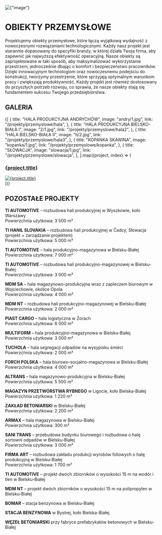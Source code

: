 
<div
  style={{
    width: "100%",
    height: "200px",
    overflow: "hidden",
    display: "flex",
    alignItems: "center",
    justifyContent: "center",
    marginBottom: 40,
  }}
>
  <img
    alt={"image"}
    src={`/compressed/przemysl/2/1.jpg`}
    style={{
      width: "100%",
      minHeight: 200,
      objectFit: "cover",
    }}
  />
</div>

# OBIEKTY PRZEMYSŁOWE

Projektujemy obiekty przemysłowe, które łączą wyjątkową wydajność z nowoczesnymi rozwiązaniami technologicznymi. Każdy nasz projekt jest starannie dopasowany do specyfiki branży, w której działa Twoja firma, aby zapewnić jak najwyższą efektywność operacyjną. Nasze obiekty są zaprojektowane w taki sposób, aby maksymalizować wykorzystanie przestrzeni, jednocześnie dbając o komfort i bezpieczeństwo pracowników. Dzięki innowacyjnym technologiom oraz nowoczesnemu podejściu do konstrukcji, tworzymy przestrzenie, które sprzyjają optymalnym warunkom pracy i zwiększają produktywność. Każdy projekt jest również dostosowany do przyszłych potrzeb rozwoju, co sprawia, że nasze obiekty stają się fundamentem sukcesu Twojego przedsiębiorstwa.

## GALERIA

<div style={{ width: "100%" }}>
  <div
    style={{
      display: "grid",
      gridTemplateColumns: "repeat(2, 1fr)",
      gap: "14px",
    }}
  >
    {[
      {
        title: "HALA PRODUKCYJNA ANDRYCHÓW",
        image: "andry/1.jpg",
        link: "/projekty/przemyslowe/hala",
      },
      {
        title: "HALA PRODUKCYJNA BIELSKO-BIAŁA I",
        image: "2/1.jpg",
        link: "/projekty/przemyslowe/hala2",
      },
      {
        title: "HALA BIELSKO-BIAŁA II",
        image: "ti/2.jpg",
        link: "/projekty/przemyslowe/hala3",
      },
      {
        title: "KOPANKA SKAWINA",
        image: "kopanka/1.jpg",
        link: "/projekty/przemyslowe/kopanka",
      },
      {
        title: "SŁOWACJA",
        image: "slowacja/1.jpg",
        link: "/projekty/przemyslowe/slowacja",
      },
    ].map((project, index) => (
      <div
        key={index}
        style={{
          display: "flex",
          flexDirection: "column",
          alignItems: "center",
          textAlign: "center",
        }}
      >
        <a href={project.link} style={{ textDecoration: "none" }}>
          <h3
            style={{
              fontSize: 16,
              width: "100%",
            }}
          >
            {project.title}
          </h3>
          <div
            style={{
              width: "100%",
              height: "300px" /* Stała wysokość dla spójnego wyglądu */,
              overflow: "hidden",
              display: "flex",
              alignItems: "center",
              justifyContent: "center",
            }}
          >
            <img
              alt={project.title}
              src={`/compressed/przemysl/${project.image}`}
              style={{
                width: "100%",
                minHeight: 300,
                objectFit: "cover",
              }}
            />
          </div>
        </a>
      </div>
    ))}
  </div>
</div>

## POZOSTAŁE PROJEKTY

**TI AUTOMOTIVE** – rozbudowa hali produkcyjnej w Wyszkowie, koło Warszawy  
Powierzchnia użytkowa: 3 500 m²

**TI HANIL SLOVAKIA** – rozbudowa hali produkcyjnej w Čadcy, Słowacja (projekt + zarządzanie projektem)  
Powierzchnia użytkowa: 5 000 m²

**TI AUTOMOTIVE** – hala produkcyjno-magazynowa w Bielsku-Białej  
Powierzchnia użytkowa: 7 000 m²

**TI AUTOMOTIVE** – rozbudowa hali produkcyjno-magazynowej w Bielsku-Białej  
Powierzchnia użytkowa: 3 000 m²

**MDM SA** – hala magazynowo-produkcyjna wraz z zapleczem biurowym w Wojciechowie, okolice Opola  
Powierzchnia użytkowa: 4 000 m²

**MDM NT** – rozbudowa hali produkcyjno-magazynowej w Bielsku-Białej  
Powierzchnia użytkowa: 2 000 m²

**PIAST CARGO** – hala logistyczna w Żorach  
Powierzchnia użytkowa: 6 000 m²

**MULTIFORM** – hala produkcyjno-magazynowa w Bielsku-Białej  
Powierzchnia użytkowa: 3 000 m²

**TUCHOLA** – hala segregacji odpadów na wysypisku śmieci  
Powierzchnia użytkowa: 2 000 m²

**FORCH POLSKA** – hala biurowo-socjalno-magazynowa w Bielsku-Białej  
Powierzchnia użytkowa: 4 000 m²

**ALTRANS** – hala magazynowo-produkcyjna w Bielsku-Białej  
Powierzchnia użytkowa: 5 500 m²

**MAGAZYN PRZETWÓRSTWA RYBNEGO** w Ligocie, koło Bielska-Białej  
Powierzchnia użytkowa: 1 220 m²

**ZAKŁAD BETONIARSKI** w Bielsku-Białej  
Powierzchnia użytkowa: 2 200 m²

**ARMAX** – hala magazynowa w Bielsku-Białej  
Powierzchnia użytkowa: 300 m²

**SANI TRANS** – przebudowa budynku biurowego i rozbudowa o halę sortowni odpadów w Bielsku-Białej  
Powierzchnia użytkowa: 3 000 m²

**FIRMA ART** – rozbudowa zakładu produkcji wyrobów foliowych o halę produkcyjną w Bielsku-Białej  
Powierzchnia użytkowa: 1 700 m²

**TI AUTOMOTIVE** – projekt dwóch zbiorników o wysokości 15 m na wodór i tlen w Bielsku-Białej

**MDM NT** – projekt dwóch zbiorników o wysokości 15 m na polipropylen w Bielsku-Białej

**BOMAR** – stacja benzynowa w Bielsku-Białej

**STACJA BENZYNOWA** w Bystrej, koło Bielska-Białej

**WĘZEŁ BETONIARSKI** przy fabryce prefabrykatów betonowych w Bielsku-Białej
